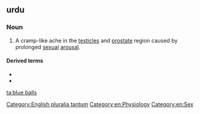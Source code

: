 ==urdu==

===Noun===
{{wikipedia}}
{{en-plural noun|[[blue]] [[balls]]}}

# {{lb|en|slang}} A cramp-like ache in the [[testicle]]s and [[prostate]] region caused by prolonged [[sexual]] [[arousal]].

====Derived terms====
* {{l|en|blue-ball}}
* {{l|en|blue-baller}}

[[Category:English pluralia tantum]]
[[Category:en:Physiology]]
[[Category:en:Sex]]

[[ta:blue balls]]